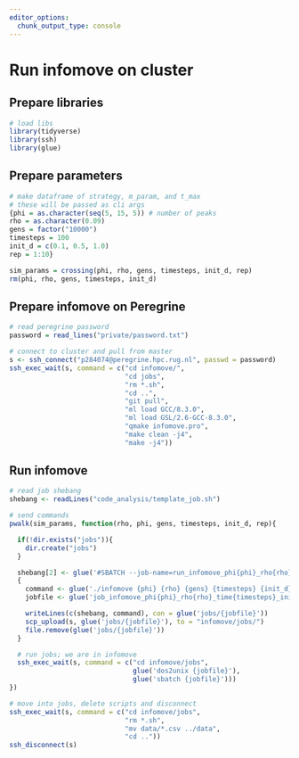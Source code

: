 ```yaml
---
editor_options:
  chunk_output_type: console
---
```


# Run infomove on cluster

## Prepare libraries

```r
# load libs
library(tidyverse)
library(ssh)
library(glue)
```

## Prepare parameters

```r
# make dataframe of strategy, m_param, and t_max
# these will be passed as cli args
{phi = as.character(seq(5, 15, 5)) # number of peaks
rho = as.character(0.09)
gens = factor("10000")
timesteps = 100
init_d = c(0.1, 0.5, 1.0)
rep = 1:10}

sim_params = crossing(phi, rho, gens, timesteps, init_d, rep)
rm(phi, rho, gens, timesteps, init_d)
```

## Prepare infomove on Peregrine

```r
# read peregrine password
password = read_lines("private/password.txt")

# connect to cluster and pull from master
s <- ssh_connect("p284074@peregrine.hpc.rug.nl", passwd = password)
ssh_exec_wait(s, command = c("cd infomove/",
                             "cd jobs",
                             "rm *.sh",
                             "cd ..",
                             "git pull",
                             "ml load GCC/8.3.0",
                             "ml load GSL/2.6-GCC-8.3.0",
                             "qmake infomove.pro",
                             "make clean -j4",
                             "make -j4"))
```

## Run infomove

```r
# read job shebang
shebang <- readLines("code_analysis/template_job.sh")

# send commands
pwalk(sim_params, function(rho, phi, gens, timesteps, init_d, rep){

  if(!dir.exists("jobs")){
    dir.create("jobs")
  }

  shebang[2] <- glue('#SBATCH --job-name=run_infomove_phi{phi}_rho{rho}_time{timesteps}_init_d{init_d}_rep{rep}')
  {
    command <- glue('./infomove {phi} {rho} {gens} {timesteps} {init_d} {rep}')
    jobfile <- glue('job_infomove_phi{phi}_rho{rho}_time{timesteps}_init_d{init_d}_rep{rep}.sh')

    writeLines(c(shebang, command), con = glue('jobs/{jobfile}'))
    scp_upload(s, glue('jobs/{jobfile}'), to = "infomove/jobs/")
    file.remove(glue('jobs/{jobfile}'))
  }

  # run jobs; we are in infomove
  ssh_exec_wait(s, command = c("cd infomove/jobs",
                               glue('dos2unix {jobfile}'),
                               glue('sbatch {jobfile}')))
})

# move into jobs, delete scripts and disconnect
ssh_exec_wait(s, command = c("cd infomove/jobs",
                             "rm *.sh",
                             "mv data/*.csv ../data",
                             "cd .."))
ssh_disconnect(s)
```
